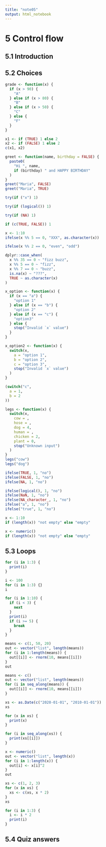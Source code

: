 ```yaml
---
title: "note05"
output: html_notebook
---
```


# 5 Control flow

## 5.1 Introduction

## 5.2 Choices

```r
grade <- function(x) {
  if (x > 90) {
    "A"
  } else if (x > 80) {
    "B"
  } else if (x > 50) {
    "C"
  } else {
    "F"
  }
}
```

```r
x1 <- if (TRUE) 1 else 2
x2 <- if (FALSE) 1 else 2
c(x1, x2)
```

```r
greet <- function(name, birthday = FALSE) {
  paste0(
    "Hi ", name,
    if (birthday) " and HAPPY BIRTHDAY"
  )
}
greet("Maria", FALSE)
greet("Maria", TRUE)
```

```r
try(if ("x") 1)
```

```r
try(if (logical()) 1)
```

```r
try(if (NA) 1)
```

```r
if (c(TRUE, FALSE)) 1
```

```r
x <- 1:10
ifelse(x %% 5 == 0, "XXX", as.character(x))
```

```r
ifelse(x %% 2 == 0, "even", "odd")
```

```r
dplyr::case_when(
  x %% 35 == 0 ~ "fizz buzz",
  x %% 5 == 0 ~ "fizz",
  x %% 7 == 0 ~ "buzz",
  is.na(x) ~ "???",
  TRUE ~ as.character(x)
)
```

```r
x_option <- function(x) {
  if (x == "a") {
    "option 1"
  } else if (x == "b") {
    "option 2"
  } else if (x == "c") {
    "option3"
  } else {
    stop("Invalid `x` value")
  }
}
```

```r
x_option2 <- function(x) {
  switch(x,
    a = "option 1",
    b = "option 2",
    c = "option 3",
    stop("Invalid `x` value")
  )
}
```

```r
(switch("c",
  a = 1,
  b = 2
))
```

```r
legs <- function(x) {
  switch(x,
    cow = ,
    hose = ,
    dog = 4,
    human = ,
    chicken = 2,
    plant = 0,
    stop("Unknown input")
  )
}
legs("cow")
legs("dog")
```

```r
ifelse(TRUE, 1, "no")
ifelse(FALSE, 1, "no")
ifelse(NA, 1, "no")
```

```r
ifelse(logical(), 1, "no")
ifelse(NaN, 1, "no")
ifelse(NA_character_, 1, "no")
ifelse("a", 1, "no")
ifelse("true", 1, "no")
```

```r
x <- 1:10
if (length(x)) "not empty" else "empty"
```

```r
x <- numeric()
if (length(x)) "not empty" else "empty"
```

## 5.3 Loops

```r
for (i in 1:3) {
  print(i)
}
```

```r
i <- 100
for (i in 1:3) {}
i
```

```r
for (i in 1:10) {
  if (i < 3) {
    next
  }
  print(i)
  if (i >= 5) {
    break
  }
}
```

```r
means <- c(1, 50, 20)
out <- vector("list", length(means))
for (i in 1:length(means)) {
  out[[i]] <- rnorm(10, means[[i]])
}
out
```

```r
means <- c()
out <- vector("list", length(means))
for (i in seq_along(means)) {
  out[[i]] <- rnorm(10, means[[i]])
}
```

```r
xs <- as.Date(c("2020-01-01", "2010-01-01"))
xs
```

```r
for (x in xs) {
  print(x)
}
```

```r
for (i in seq_along(xs)) {
  print(xs[[i]])
}
```

```r
x <- numeric()
out <- vector("list", length(x))
for (i in 1:length(x)) {
  out[i] <- x[i]^2
}
out
```

```r
xs <- c(1, 2, 3)
for (x in xs) {
  xs <- c(xs, x * 2)
}
xs
```

```r
for (i in 1:3) {
  i <- i * 2
  print(i)
}
```

## 5.4 Quiz answers
